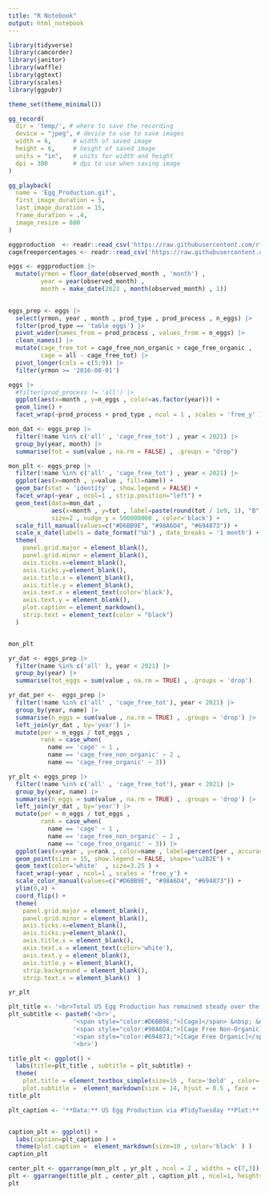 ```yaml
---
title: "R Notebook"
output: html_notebook
---
```



```r
library(tidyverse)
library(camcorder)
library(janitor)
library(waffle)
library(ggtext)
library(scales)
library(ggpubr)

theme_set(theme_minimal())


```


```r
gg_record(
  dir = 'temp/', # where to save the recording
  device = "jpeg", # device to use to save images
  width = 6,      # width of saved image
  height = 6,     # height of saved image
  units = "in",   # units for width and height
  dpi = 300       # dpi to use when saving image
)
```


```r
gg_playback(
  name = 'Egg_Production.gif',
  first_image_duration = 5,
  last_image_duration = 15,
  frame_duration = .4,
  image_resize = 800
)
```



```r
eggproduction  <- readr::read_csv('https://raw.githubusercontent.com/rfordatascience/tidytuesday/master/data/2023/2023-04-11/egg-production.csv')
cagefreepercentages <- readr::read_csv('https://raw.githubusercontent.com/rfordatascience/tidytuesday/master/data/2023/2023-04-11/cage-free-percentages.csv')
```




```r
eggs <- eggproduction |>
  mutate(yrmon = floor_date(observed_month , 'month') , 
         year = year(observed_month) ,
         month = make_date(2023 , month(observed_month) , 1)) 
  
```



```r
eggs_prep <- eggs |>
  select(yrmon, year , month , prod_type , prod_process , n_eggs) |>
  filter(prod_type == 'table eggs') |>
  pivot_wider(names_from = prod_process , values_from = n_eggs) |>
  clean_names() |>
  mutate(cage_free_tot = cage_free_non_organic + cage_free_organic , 
         cage = all - cage_free_tot) |>
  pivot_longer(cols = c(5:9)) |>
  filter(yrmon >= '2016-08-01')
```



```r
eggs |>
  #filter(prod_process != 'all') |>
  ggplot(aes(x=month , y=n_eggs , color=as.factor(year))) +
  geom_line() +
  facet_wrap(~prod_process + prod_type , ncol = 1 , scales = 'free_y' )
```




```r
mon_dat <- eggs_prep |>
  filter(!name %in% c('all' , 'cage_free_tot') , year < 2021) |>
  group_by(year, month) |>
  summarise(tot = sum(value , na.rm = FALSE) , .groups = "drop")
```


```r
mon_plt <- eggs_prep |>
  filter(!name %in% c('all' , 'cage_free_tot') , year < 2021) |>
  ggplot(aes(x=month , y=value , fill=name)) +
  geom_bar(stat = 'identity' , show.legend = FALSE) +
  facet_wrap(~year , ncol=1 , strip.position="left") +
  geom_text(data=mon_dat , 
            aes(x=month , y=tot , label=paste(round(tot / 1e9, 1), "B") ,  fill = NULL) , 
            size=2 , nudge_y = 500000000 , color='black') +
  scale_fill_manual(values=c("#D6BB9E", "#98A6D4", "#694873")) +
  scale_x_date(labels = date_format("%b") , date_breaks = '1 month') +
  theme(
    panel.grid.major = element_blank(),
    panel.grid.minor = element_blank(),
    axis.ticks.x=element_blank(),
    axis.ticks.y=element_blank(),
    axis.title.x = element_blank(),
    axis.title.y = element_blank(),
    axis.text.x = element_text(color='black'),
    axis.text.y = element_blank(),
    plot.caption = element_markdown(),
    strip.text = element_text(color = "black")
  )


mon_plt
```






```r
yr_dat <- eggs_prep |>
  filter(name %in% c('all' ), year < 2021) |>
  group_by(year) |>
  summarise(tot_eggs = sum(value , na.rm = TRUE) , .groups = 'drop') 
```

```r
yr_dat_per <-  eggs_prep |>
  filter(!name %in% c('all' , 'cage_free_tot'), year < 2021) |>
  group_by(year, name) |>
  summarise(n_eggs = sum(value , na.rm = TRUE) , .groups = 'drop') |>
  left_join(yr_dat , by='year') |>
  mutate(per = n_eggs / tot_eggs , 
         rank = case_when(
           name == 'cage' ~ 1 , 
           name == 'cage_free_non_organic' ~ 2 , 
           name == 'cage_free_organic' ~ 3))
```




```r
yr_plt <- eggs_prep |>
  filter(!name %in% c('all' , 'cage_free_tot'), year < 2021) |>
  group_by(year, name) |>
  summarise(n_eggs = sum(value , na.rm = TRUE) , .groups = 'drop') |>
  left_join(yr_dat , by='year') |>
  mutate(per = n_eggs / tot_eggs , 
         rank = case_when(
           name == 'cage' ~ 1 , 
           name == 'cage_free_non_organic' ~ 2 , 
           name == 'cage_free_organic' ~ 3)) |>
  ggplot(aes(x=year , y=rank , color=name , label=percent(per , accuracy=1) )) +
  geom_point(size = 15, show.legend = FALSE, shape="\u2B2E") +
  geom_text(color='white'  , size=3.25 ) +
  facet_wrap(~year , ncol=1 , scales = 'free_y') +
  scale_color_manual(values=c("#D6BB9E", "#98A6D4", "#694873")) +
  ylim(0,4) +
  coord_flip() +
  theme(
    panel.grid.major = element_blank(),
    panel.grid.minor = element_blank(),
    axis.ticks.x=element_blank(),
    axis.ticks.y=element_blank(),
    axis.title.x = element_blank(),
    axis.text.x = element_text(color='white'),
    axis.text.y = element_blank(),
    axis.title.y = element_blank(),
    strip.background = element_blank(),
    strip.text.x = element_blank()  )

yr_plt
```




```r
plt_title <- '<br>Total US Egg Production has remained steady over the years, but the percentage of table eggs that come from cage free hens has grown from <span style="color:#464655;">10% to 23%.</span>'
plt_subtitle <- paste0('<br>',
                  '<span style="color:#D6BB9E;">[Cage]</span> &nbsp; &nbsp; &nbsp; &nbsp;',
                  '<span style="color:#98A6D4;">[Cage Free Non-Organic]</span> &nbsp; &nbsp; &nbsp; &nbsp;',
                  '<span style="color:#694873;">[Cage Free Organic]</span>',
                  '<br>')

title_plt <- ggplot() +
  labs(title=plt_title , subtitle = plt_subtitle) +
  theme(
    plot.title = element_textbox_simple(size=16 , face='bold' , color='#2D3047' ),
    plot.subtitle =  element_markdown(size = 14, hjust = 0.5 , face = 'bold' ,)     )
title_plt
```



```r
plt_caption <- '**Data:** US Egg Production via #TidyTuesday **Plot:** Nat Rivera @Itsnatrivera'


caption_plt <- ggplot() +
  labs(caption=plt_caption ) +
  theme(plot.caption =  element_markdown(size=10 , color='black' ) )
caption_plt
```



```r
center_plt <- ggarrange(mon_plt , yr_plt , ncol = 2 , widths = c(7,3))
plt <- ggarrange(title_plt , center_plt , caption_plt , ncol=1, heights = c(2,7,1) )
plt
```


